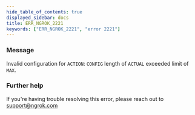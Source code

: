 ```yaml
---
hide_table_of_contents: true
displayed_sidebar: docs
title: ERR_NGROK_2221
keywords: ["ERR_NGROK_2221", "error 2221"]
---
```


### Message

Invalid configuration for `ACTION`: `CONFIG` length of `ACTUAL` exceeded limit of `MAX`.

### Further help

If you're having trouble resolving this error, please reach out to [support@ngrok.com](mailto:support@ngrok.com?subject=Help%20with%20ERR_NGROK_2221)
